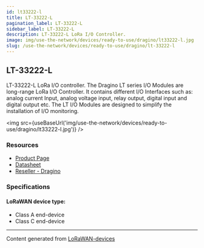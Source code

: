 ```yaml
---
id: lt33222-l
title: LT-33222-L
pagination_label: LT-33222-L
sidebar_label: LT-33222-L
description: LT-33222-L LoRa I/O Controller.
image: img/use-the-network/devices/ready-to-use/dragino/lt33222-l.jpg
slug: /use-the-network/devices/ready-to-use/dragino/lt-33222-l
---
```



## LT-33222-L

LT-33222-L LoRa I/O controller.
The Dragino LT series I/O Modules are long-range LoRa I/O Controller.
It contains different I/O Interfaces such as: analog current Input, analog voltage input, relay output, digital input and digital output etc.
The LT I/O Modules are designed to simplify the installation of I/O monitoring.

<img src={useBaseUrl('img/use-the-network/devices/ready-to-use/dragino/lt33222-l.jpg')} />

### Resources

- [Product Page](http://www.dragino.com/products/lora-lorawan-end-node/item/138-lt-33222-l.html)
- [Datasheet](https://www.dropbox.com/sh/gxxmgks42tqfr3a/AABaJMFV-N3ZVqbWrc1sGwXka/Datasheet_LoRa_IO_Controller.pdf?dl=0)
- [Reseller - Dragino](http://www.dragino.com/)

### Specifications

#### LoRaWAN device type:
- Class A end-device
- Class C end-device

---

Content generated from [LoRaWAN-devices](https://github.com/TheThingsNetwork/lorawan-devices)
